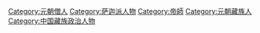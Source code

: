 [[Category:元朝僧人|Category:元朝僧人]]
[[Category:萨迦派人物|Category:萨迦派人物]]
[[Category:帝師|Category:帝師]]
[[Category:元朝藏族人|Category:元朝藏族人]]
[[Category:中国藏族政治人物|Category:中国藏族政治人物]]